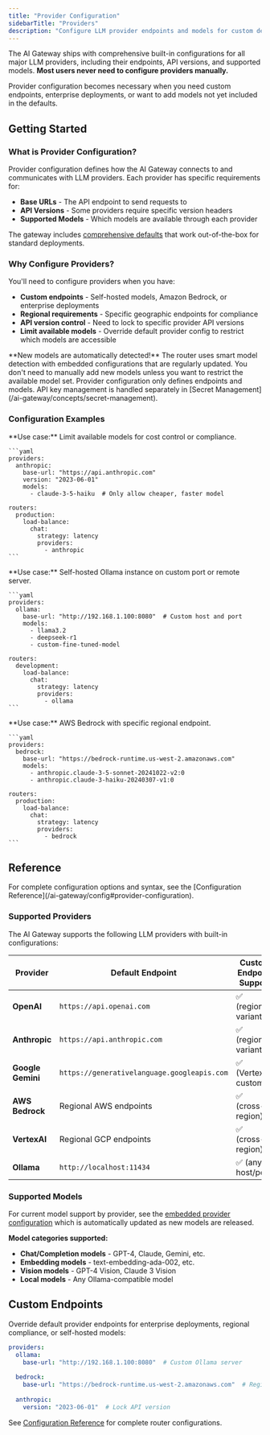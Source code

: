```yaml
---
title: "Provider Configuration"
sidebarTitle: "Providers"
description: "Configure LLM provider endpoints and models for custom deployments"
---
```


The AI Gateway ships with comprehensive built-in configurations for all major LLM providers, including their endpoints, API versions, and supported models. **Most users never need to configure providers manually.**

Provider configuration becomes necessary when you need custom endpoints, enterprise deployments, or want to add models not yet included in the defaults.

## Getting Started

### What is Provider Configuration?

Provider configuration defines how the AI Gateway connects to and communicates with LLM providers. Each provider has specific requirements for:
- **Base URLs** - The API endpoint to send requests to
- **API Versions** - Some providers require specific version headers
- **Supported Models** - Which models are available through each provider

The gateway includes [comprehensive defaults](https://github.com/Helicone/helicone-router/blob/main/llm-proxy/config/embedded/providers.yaml) that work out-of-the-box for standard deployments.

### Why Configure Providers?

You'll need to configure providers when you have:
- **Custom endpoints** - Self-hosted models, Amazon Bedrock, or enterprise deployments
- **Regional requirements** - Specific geographic endpoints for compliance
- **API version control** - Need to lock to specific provider API versions
- **Limit available models** - Override default provider config to restrict which models are accessible

<Note>
  **New models are automatically detected!** The router uses smart model detection with embedded configurations that are regularly updated. You don't need to manually add new models unless you want to restrict the available model set.
</Note>

<Note>
  Provider configuration only defines endpoints and models. API key management is handled separately in [Secret Management](/ai-gateway/concepts/secret-management).
</Note>

### Configuration Examples

<Tabs>
  <Tab title="Restricted Models - Limited Access">
    **Use case:** Limit available models for cost control or compliance.

    ```yaml
    providers:
      anthropic:
        base-url: "https://api.anthropic.com" 
        version: "2023-06-01"
        models:
          - claude-3-5-haiku  # Only allow cheaper, faster model
    
    routers:
      production:
        load-balance:
          chat:
            strategy: latency
            providers:
              - anthropic
    ```
  </Tab>

  <Tab title="Local Ollama - Custom Endpoint">
    **Use case:** Self-hosted Ollama instance on custom port or remote server.

    ```yaml
    providers:
      ollama:
        base-url: "http://192.168.1.100:8080"  # Custom host and port
        models:
          - llama3.2
          - deepseek-r1
          - custom-fine-tuned-model
    
    routers:
      development:
        load-balance:
          chat:
            strategy: latency
            providers:
              - ollama
    ```
  </Tab>

  <Tab title="AWS Bedrock - Regional Endpoint">
    **Use case:** AWS Bedrock with specific regional endpoint.

    ```yaml
    providers:
      bedrock:
        base-url: "https://bedrock-runtime.us-west-2.amazonaws.com"
        models:
          - anthropic.claude-3-5-sonnet-20241022-v2:0
          - anthropic.claude-3-haiku-20240307-v1:0
    
    routers:
      production:
        load-balance:
          chat:
            strategy: latency
            providers:
              - bedrock
    ```
  </Tab>
</Tabs>

## Reference
<Note>
  For complete configuration options and syntax, see the [Configuration Reference](/ai-gateway/config#provider-configuration).
</Note>

### Supported Providers

The AI Gateway supports the following LLM providers with built-in configurations:

| Provider         | Default Endpoint                          | Custom Endpoint Support |
| ---------------- | ----------------------------------------- | ----------------------- |
| **OpenAI**       | `https://api.openai.com`                 | ✅ (regional variants)      |
| **Anthropic**    | `https://api.anthropic.com`              | ✅ (regional variants)  |
| **Google Gemini** | `https://generativelanguage.googleapis.com` | ✅ (VertexAI, custom)   |
| **AWS Bedrock**  | Regional AWS endpoints                    | ✅ (cross-region)       |
| **VertexAI**     | Regional GCP endpoints                    | ✅ (cross-region)       |
| **Ollama**       | `http://localhost:11434`                 | ✅ (any host/port)      |

### Supported Models

For current model support by provider, see the [embedded provider configuration](https://github.com/Helicone/helicone-router/blob/main/llm-proxy/config/embedded/providers.yaml) which is automatically updated as new models are released.

**Model categories supported:**
- **Chat/Completion models** - GPT-4, Claude, Gemini, etc.
- **Embedding models** - text-embedding-ada-002, etc.
- **Vision models** - GPT-4 Vision, Claude 3 Vision
- **Local models** - Any Ollama-compatible model

## Custom Endpoints

Override default provider endpoints for enterprise deployments, regional compliance, or self-hosted models:

```yaml
providers:
  ollama:
    base-url: "http://192.168.1.100:8080"  # Custom Ollama server
  
  bedrock:
    base-url: "https://bedrock-runtime.us-west-2.amazonaws.com"  # Regional AWS endpoint
  
  anthropic:
    version: "2023-06-01"  # Lock API version
```

See [Configuration Reference](/ai-gateway/config#provider-configuration) for complete router configurations.